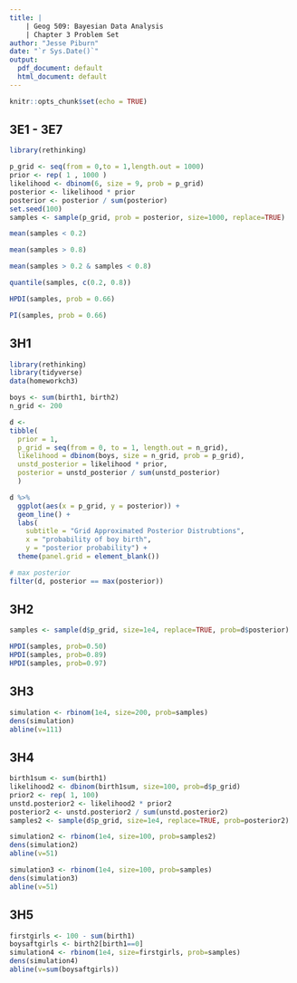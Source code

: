 ```yaml
---
title: |
    | Geog 509: Bayesian Data Analysis
    | Chapter 3 Problem Set
author: "Jesse Piburn"
date: "`r Sys.Date()`"
output:
  pdf_document: default
  html_document: default
---
```


```r
knitr::opts_chunk$set(echo = TRUE)
```

## 3E1 - 3E7
```r
library(rethinking)

p_grid <- seq(from = 0,to = 1,length.out = 1000) 
prior <- rep( 1 , 1000 )
likelihood <- dbinom(6, size = 9, prob = p_grid)
posterior <- likelihood * prior
posterior <- posterior / sum(posterior)
set.seed(100)
samples <- sample(p_grid, prob = posterior, size=1000, replace=TRUE)

```

```r
mean(samples < 0.2)
```

```r
mean(samples > 0.8)
```
```r
mean(samples > 0.2 & samples < 0.8)
```
```r
quantile(samples, c(0.2, 0.8))
```
```r
HPDI(samples, prob = 0.66)
```
```r
PI(samples, prob = 0.66)
```

## 3H1
```r
library(rethinking)
library(tidyverse)
data(homeworkch3)

boys <- sum(birth1, birth2)
n_grid <- 200

d <- 
tibble(
  prior = 1,
  p_grid = seq(from = 0, to = 1, length.out = n_grid),
  likelihood = dbinom(boys, size = n_grid, prob = p_grid),
  unstd_posterior = likelihood * prior,             
  posterior = unstd_posterior / sum(unstd_posterior)
  )

d %>% 
  ggplot(aes(x = p_grid, y = posterior)) +
  geom_line() +
  labs(
    subtitle = "Grid Approximated Posterior Distrubtions",
    x = "probability of boy birth",
    y = "posterior probability") +
  theme(panel.grid = element_blank())

# max posterior
filter(d, posterior == max(posterior))

```

## 3H2
```r
samples <- sample(d$p_grid, size=1e4, replace=TRUE, prob=d$posterior)

HPDI(samples, prob=0.50)
HPDI(samples, prob=0.89)
HPDI(samples, prob=0.97)
```

## 3H3
```r
simulation <- rbinom(1e4, size=200, prob=samples)
dens(simulation)
abline(v=111)
```

## 3H4
```r
birth1sum <- sum(birth1)
likelihood2 <- dbinom(birth1sum, size=100, prob=d$p_grid) 
prior2 <- rep( 1, 100) 
unstd.posterior2 <- likelihood2 * prior2 
posterior2 <- unstd.posterior2 / sum(unstd.posterior2) 
samples2 <- sample(d$p_grid, size=1e4, replace=TRUE, prob=posterior2)

simulation2 <- rbinom(1e4, size=100, prob=samples2)
dens(simulation2)
abline(v=51)
```



```r
simulation3 <- rbinom(1e4, size=100, prob=samples)
dens(simulation3)
abline(v=51)
```


## 3H5
```r
firstgirls <- 100 - sum(birth1)
boysaftgirls <- birth2[birth1==0]
simulation4 <- rbinom(1e4, size=firstgirls, prob=samples)
dens(simulation4)
abline(v=sum(boysaftgirls)) 
```